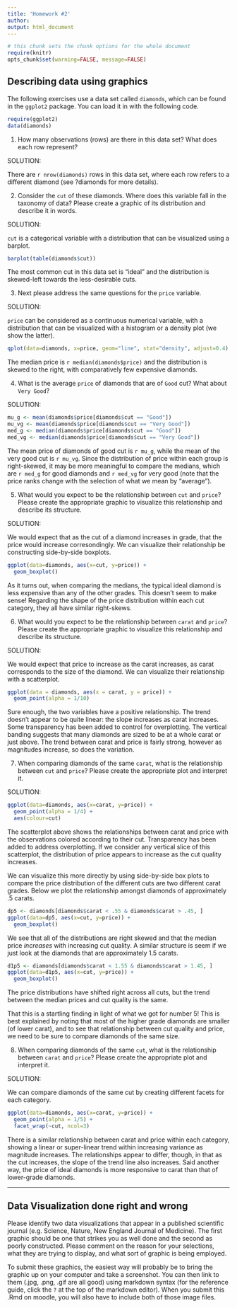 ```yaml
---
title: 'Homework #2'
author: 
output: html_document
---
```


```r
# this chunk sets the chunk options for the whole document
require(knitr)
opts_chunk$set(warning=FALSE, message=FALSE)
```

## Describing data using graphics

The following exercises use a data set called `diamonds`, which can be found in
the `ggplot2` package.  You can load it in with the following code.

```r
require(ggplot2)
data(diamonds)
```

1. How many observations (rows) are there in this data set?  What does each row
represent?

SOLUTION:

There are `r nrow(diamonds)` rows in this data set, where each row refers to a 
different diamond (see ?diamonds for more details).


2. Consider the `cut` of these diamonds.  Where does this variable fall in the
taxonomy of data?  Please create a graphic of its distribution and describe it in words.

SOLUTION:

`cut` is a categorical variable with a distribution that can be visualized using
a barplot.

```r
barplot(table(diamonds$cut))
```

The most common cut in this data set is "ideal" and the distribution is 
skewed-left towards the less-desirable cuts.

3. Next please address the same questions for the `price` variable.

SOLUTION:

`price` can be considered as a continuous numerical variable, with a distribution
that can be visualized with a histogram or a density plot (we show the latter).

```r
qplot(data=diamonds, x=price, geom="line", stat="density", adjust=0.4)
```

The median price is `r median(diamonds$price)` and the distribution is skewed to
the right, with comparatively few expensive diamonds.


4. What is the average `price` of diamonds that are of `Good` cut?  What about `Very Good`?

SOLUTION:

```r
mu_g <- mean(diamonds$price[diamonds$cut == "Good"])
mu_vg <- mean(diamonds$price[diamonds$cut == "Very Good"])
med_g <- median(diamonds$price[diamonds$cut == "Good"])
med_vg <- median(diamonds$price[diamonds$cut == "Very Good"])
```

The mean price of diamonds of good cut is `r mu_g`, while the mean of the very 
good cut is `r mu_vg`.  Since the distribution of price within each group is
right-skewed, it may be more meaningful to compare the medians, which are `r med_g`
for good diamonds and `r med_vg` for very good (note that the price ranks change
with the selection of what we mean by "average").


5. What would you expect to be the relationship between `cut` and `price`?  Please
create the appropriate graphic to visualize this relationship and describe its
structure.

SOLUTION:

We would expect that as the cut of a diamond increases in grade, that the price
would increase corresondingly.  We can visualize their relationship be constructing
side-by-side boxplots.

```r
ggplot(data=diamonds, aes(x=cut, y=price)) +
  geom_boxplot() 
```

As it turns out, when comparing the medians, the typical ideal diamond is less
expensive than any of the other grades.  This doesn't seem to make sense! Regarding
the shape of the price distribution within each cut category, they all have 
similar right-skews.


6. What would you expect to be the relationship between `carat` and `price`?  Please
create the appropriate graphic to visualize this relationship and describe its
structure.

SOLUTION:

We would expect that price to increase as the carat increases, as carat corresponds
to the size of the diamond.  We can visualize their relationship with a scatterplot.

```r
ggplot(data = diamonds, aes(x = carat, y = price)) +
  geom_point(alpha = 1/10)
```

Sure enough, the two variables have a positive relationship.  The trend doesn't
appear to be quite linear: the slope increases as carat increases.  Some transparency
has been added to control for overplotting.  The vertical banding suggests that 
many diamonds are sized to be at a whole carat or just above. The trend between 
carat and price is fairly strong, however as magnitudes increase, so does the
variation.


7.  When comparing diamonds of the same `carat`, what is the relationship between
`cut` and `price`? Please create the appropriate plot and interpret it.

SOLUTION:

```r
ggplot(data=diamonds, aes(x=carat, y=price)) +
  geom_point(alpha = 1/4) + 
  aes(colour=cut)
```

The scatterplot above shows the relationships between carat and price with the 
observations colored according to their cut.  Transparency has been added to address
overplotting.  If we consider any vertical slice of this scatterplot, the distribution
of price appears to increase as the cut quality increases.

We can visualize this more directly by using side-by-side box plots to compare the
price distribution of the different cuts are two different carat grades.  Below
we plot the relationship amongst diamonds of approximately .5 carats.

```r
dp5 <- diamonds[diamonds$carat < .55 & diamonds$carat > .45, ]
ggplot(data=dp5, aes(x=cut, y=price)) + 
  geom_boxplot()
```

We see that all of the distributions are right skewed and that the median price
*increases* with increasing cut quality.  A similar structure is seem if we just
look at the diamonds that are approximately 1.5 carats.

```r
d1p5 <- diamonds[diamonds$carat < 1.55 & diamonds$carat > 1.45, ]
ggplot(data=d1p5, aes(x=cut, y=price)) + 
  geom_boxplot()
```

The price distributions have shifted right across all cuts, but the trend between
the median prices and cut quality is the same.

That this is a startling finding in light of what we got for number 5! This is best
explained by noting that most of the higher grade diamonds are smaller (of lower
carat), and to see that relationship between cut quality and price, we need to be
sure to compare diamonds of the same size.


8. When comparing diamonds of the same `cut`, what is the relationship between
`carat` and `price`? Please create the appropriate plot and interpret it.

SOLUTION:

We can compare diamonds of the same cut by creating different facets for each
category.

```r
ggplot(data=diamonds, aes(x=carat, y=price)) +
  geom_point(alpha = 1/5) +
  facet_wrap(~cut, ncol=3)
```

There is a similar relationship between carat and price within each category, showing
a linear or super-linear trend within increasing variance as magnitude increases.
The relationships appear to differ, though, in that as the cut increases, the 
slope of the trend line also increases.  Said another way, the price of ideal 
diamonds is more responsive to carat than that of lower-grade diamonds.

* * *

## Data Visualization done right and wrong

Please identify two data visualizations that appear in a published scientific
journal (e.g. Science, Nature, New England Journal of Medicine).  The first graphic
should be one that strikes you as well done and the second as poorly constructed.
Please comment on the reason for your selections, what they are trying to display,
and what sort of graphic is being employed.

To submit these graphics, the easiest way will probably be to bring the graphic 
up on your computer and take a screenshot.  You can then link to them (.jpg, .png,
.gif are all good) using markdown syntax (for the reference guide, click the `?` at
the top of the markdown editor).  When you submit this .Rmd on moodle, you will 
also have to include both of those image files.




